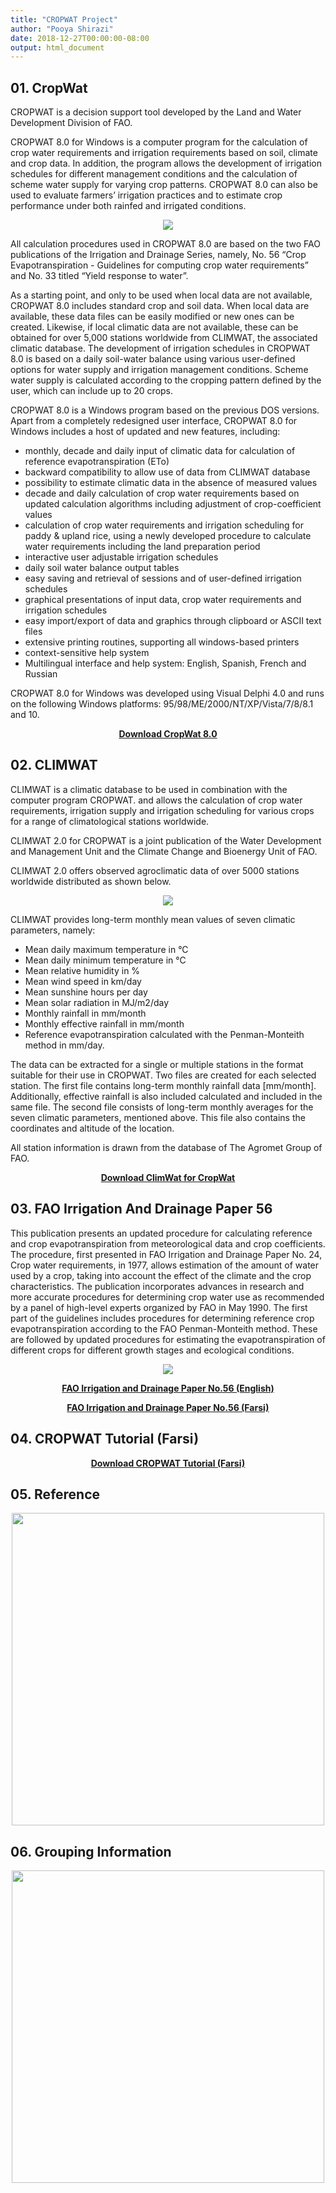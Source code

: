```yaml
---
title: "CROPWAT Project"
author: "Pooya Shirazi"
date: 2018-12-27T00:00:00-08:00
output: html_document
---
```


## 01. CropWat

CROPWAT is a decision support tool developed by the Land and Water Development Division of FAO.

CROPWAT 8.0 for Windows is a computer program for the calculation of crop water requirements and irrigation requirements based on soil, climate and crop data. In addition, the program allows the development of irrigation schedules for different management conditions and the calculation of scheme water supply for varying crop patterns. CROPWAT 8.0 can also be used to evaluate farmers’ irrigation practices and to estimate crop performance under both rainfed and irrigated conditions.

<center>

![](file/CropWat/cropwat01.jpg)
</center>

All calculation procedures used in CROPWAT 8.0 are based on the two FAO publications of the Irrigation and Drainage Series, namely, No. 56 "Crop Evapotranspiration - Guidelines for computing crop water requirements” and No. 33 titled "Yield response to water".

As a starting point, and only to be used when local data are not available, CROPWAT 8.0 includes standard crop and soil data.   When local data are available, these data files can be easily modified or new ones can be created. Likewise, if local climatic data are not available, these can be obtained for over 5,000 stations worldwide from CLIMWAT, the associated climatic database. The development of irrigation schedules in CROPWAT 8.0 is based on a daily soil-water balance using various user-defined options for water supply and irrigation management conditions. Scheme water supply is calculated according to the cropping pattern defined by the user, which can include up to 20 crops.

CROPWAT 8.0 is a Windows program based on the previous DOS versions. Apart from a completely redesigned user interface, CROPWAT 8.0 for Windows includes a host of updated and new features, including:

- monthly, decade and daily input of climatic data for calculation of reference evapotranspiration (ETo)
- backward compatibility to allow use of data from CLIMWAT database
- possibility to estimate climatic data in the absence of measured values
- decade and daily calculation of crop water requirements based on updated calculation algorithms including adjustment of crop-coefficient values
- calculation of crop water requirements and irrigation scheduling for paddy & upland rice, using a newly developed procedure to calculate water requirements including the land preparation period
- interactive user adjustable irrigation schedules
- daily soil water balance output tables
- easy saving and retrieval of sessions and of user-defined irrigation schedules
- graphical presentations of input data, crop water requirements and irrigation schedules
- easy import/export of data and graphics through clipboard or ASCII text files 
- extensive printing routines, supporting all windows-based printers
- context-sensitive help system
- Multilingual interface and help system: English, Spanish, French and Russian

CROPWAT 8.0 for Windows was developed using Visual Delphi 4.0 and runs on the following Windows platforms: 95/98/ME/2000/NT/XP/Vista/7/8/8.1 and 10.

<center>

[**Download CropWat 8.0**](http://www.fao.org/fileadmin/user_upload/faowater/Applications/CRW8.ZIP)

</center>


## 02. CLIMWAT

CLIMWAT is a climatic database to be used in combination with the computer program CROPWAT. and allows the calculation of crop water requirements, irrigation supply and irrigation scheduling for various crops for a range of climatological stations worldwide.

CLIMWAT 2.0 for CROPWAT is a joint publication of the Water Development and Management Unit and the Climate Change and Bioenergy Unit of FAO.

CLIMWAT 2.0 offers observed agroclimatic data of over 5000 stations worldwide distributed as shown below.

<center>

![](file/CropWat/climwat.gif)
</center>

CLIMWAT provides long-term monthly mean values of seven climatic parameters, namely:

- Mean daily maximum temperature in °C
- Mean daily minimum temperature in °C
- Mean relative humidity in %
- Mean wind speed in km/day
- Mean sunshine hours per day
- Mean solar radiation in MJ/m2/day
- Monthly rainfall in mm/month
- Monthly effective rainfall in mm/month
- Reference evapotranspiration calculated with the Penman-Monteith method in mm/day.

The data can be extracted for a single or multiple stations in the format suitable for their use in CROPWAT. Two files are created for each selected station. The first file contains long-term monthly rainfall data [mm/month]. Additionally, effective rainfall is also included calculated and included in the same file. The second file consists of long-term monthly averages for the seven climatic parameters, mentioned above. This file also contains the coordinates and altitude of the location.

All station information is drawn from the database of The Agromet Group of FAO.

<center>

[**Download ClimWat for CropWat**](http://www.fao.org/fileadmin/user_upload/faowater/Applications/CLIMWAT2.zip)

</center>


## 03. FAO Irrigation And Drainage Paper 56

This publication presents an updated procedure for calculating reference and crop evapotranspiration from meteorological data and crop coefficients. The procedure, first presented in FAO Irrigation and Drainage Paper No. 24, Crop water requirements, in 1977, allows estimation of the amount of water used by a crop, taking into account the effect of the climate and the crop characteristics. The publication incorporates advances in research and more accurate procedures for determining crop water use as recommended by a panel of high-level experts organized by FAO in May 1990. The first part of the guidelines includes procedures for determining reference crop evapotranspiration according to the FAO Penman-Monteith method. These are followed by updated procedures for estimating the evapotranspiration of different crops for different growth stages and ecological conditions.

<center>

![](file/CropWat/FAO56.jpg)
</center>

<center>

[**FAO Irrigation and Drainage Paper No.56 (English)**](file/CropWat/FAO Irrigation and Drainage Paper No.56 (English).pdf)

[**FAO Irrigation and Drainage Paper No.56 (Farsi)**](FAO Irrigation and Drainage Paper No.56 (Farsi).pdf)

</center>

## 04. CROPWAT Tutorial (Farsi)

<center>

[**Download CROPWAT Tutorial (Farsi)**](file/CropWat/Sample Project.pdf)

</center>

## 05. Reference

<center>

![](file/CropWat/ref.png){width=500px}

</center>

## 06. Grouping Information

<center>

![](file/CropWat/comingsoon.png){width=500px}

</center>
